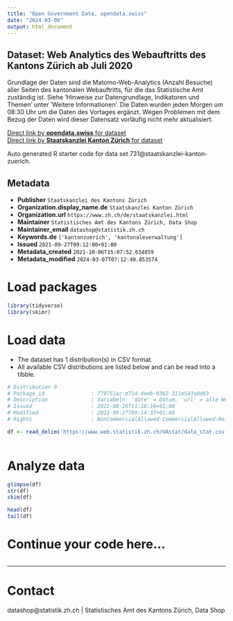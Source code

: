 ```yaml
---
title: "Open Government Data, opendata.swiss"
date: "2024-03-08"
output: html_document
---
```


## Dataset: Web Analytics des Webauftritts des Kantons Zürich ab Juli 2020

Grundlage der Daten sind die Matomo-Web-Analytics (Anzahl Besuche) aller Seiten des kantonalen Webauftritts, für die das Statistische Amt zuständig ist. Siehe 'Hinweise zur Datengrundlage, Indikatoren und Themen' unter 'Weitere Informationen'. Die Daten wurden jeden Morgen um 08:30 Uhr um die Daten des Vortages ergänzt. Wegen Problemen mit dem Bezug der Daten wird dieser Datensatz vorläufig nicht mehr aktualisiert.

[Direct link by **opendata.swiss** for dataset](https://opendata.swiss/de/dataset/web-analytics-des-webauftritts-des-kantons-zurich-ab-juli-2020)<br>
[Direct link by **Staatskanzlei Kanton Zürich** for dataset](https://openzh.shinyapps.io/UAstat/)

Auto generated R starter code for data set 731@staatskanzlei-kanton-zuerich.

## Metadata

- **Publisher** `Staatskanzlei des Kantons Zürich`
- **Organization.display_name.de** `Staatskanzlei Kanton Zürich`
- **Organization.url** `https://www.zh.ch/de/staatskanzlei.html`
- **Maintainer** `Statistisches Amt des Kantons Zürich, Data Shop`
- **Maintainer_email** `datashop@statistik.zh.ch`
- **Keywords.de** `['kantonzuerich', 'kantonaleverwaltung']`
- **Issued** `2021-09-27T09:12:00+01:00`
- **Metadata_created** `2021-10-06T15:07:52.634859`
- **Metadata_modified** `2024-03-07T07:12:40.853574`


# Load packages

```r

library(tidyverse)
library(skimr)

```

# Load data

-   The dataset has 1 distribution(s) in CSV format.
-   All available CSV distributions are listed below and can be read into a tibble.

```r

# Distribution 0
# Package_id               : 779751ac-d714-4eeb-9362-311e543a0d63
# Description              : Variabeln: 'date' = Datum, 'url' = alle Webseiten, bei denen unter ‘Kontakt’ (im Footer) das Statistische Amt aufgeführt ist; die Webseiten-URLs sind auf die Basis-URLs gekürzt und aggregiert (Basis-URL = Alle Parameter nach dem ersten Auftreten von “html” werden abgeschnitten), 'theme' = die Themen entsprechen dem in der URL einer Webseite erstgenannten Thema (mögliche erstgenannte Themen sind auf der Homepage von zh.ch aufgeführt), 'nb_visits' = Anzahl Seitenbesuche; nach 30 Minuten Seiteninaktivität wird der Besuch neu gezählt.
# Issued                   : 2021-08-26T11:18:16+01:00
# Modified                 : 2021-09-27T09:14:37+01:00
# Rights                   : NonCommercialAllowed-CommercialAllowed-ReferenceRequired

df <- read_delim('https://www.web.statistik.zh.ch/UAstat/data_stat.csv')



```

# Analyze data

```r

glimpse(df)
str(df)
skim(df)

head(df)
tail(df)

```

# Continue your code here...

```r

```

------------------------------------------------------------------------

# Contact

datashop@statistik.zh.ch | Statistisches Amt des Kantons Zürich, Data Shop
